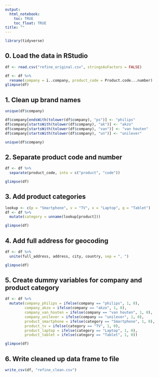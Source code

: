 ```yaml
---
output: 
  html_notebook:
    toc: TRUE
    toc_float: TRUE
title: ""
---
```

  

```r
library(tidyverse)
```


## 0. Load the data in RStudio
```r
df <- read.csv("refine_original.csv", stringsAsFactors = FALSE)

df <- df %>% 
  rename(company = ï..company, product_code = Product.code...number)
glimpse(df)
```

## 1. Clean up brand names
```r
unique(df$company)

df$company[endsWith(tolower(df$company), "ps")] <- "philips" 
df$company[startsWith(tolower(df$company), "ak")] <- "akzo"
df$company[startsWith(tolower(df$company), "van")] <- "van houten"
df$company[startsWith(tolower(df$company), "un")] <- "unilever"

unique(df$company)
```


## 2. Separate product code and number
```r
df <- df %>% 
  separate(product_code, into = c("product", "code"))

glimpse(df)
```

## 3. Add product categories
```r
lookup <- c(p = "Smartphone", v = "TV", x = "Laptop", q = "Tablet")
df <- df %>% 
  mutate(category = unname(lookup[product]))

glimpse(df)
```

## 4. Add full address for geocoding
```r
df <- df %>% 
  unite(full_address, address, city, country, sep = ", ")

glimpse(df)
```

## 5. Create dummy variables for company and product category
```r
df <- df %>% 
  mutate(company_philips = ifelse(company == "philips", 1, 0),
         company_akzo = ifelse(company == "akzo", 1, 0),
         company_van_houten = ifelse(company == "van houten", 1, 0),
         company_unilever = ifelse(company == "unilever", 1, 0),
         product_smartphone = ifelse(category == "Smartphone", 1, 0),
         product_tv = ifelse(category == "TV", 1, 0),
         product_laptop = ifelse(category == "Laptop", 1, 0),
         product_tablet = ifelse(category == "Tablet", 1, 0))

glimpse(df)
```

## 6. Write cleaned up data frame to file
```r
write_csv(df, "refine_clean.csv")
```

